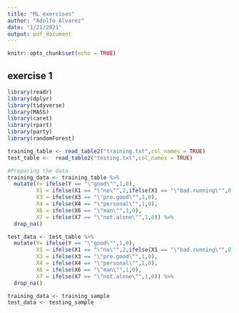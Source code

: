 ```yaml
---
title: "ML exercises"
author: "Adolfo Alvarez"
date: "1/21/2021"
output: pdf_document
---
```


```r
knitr::opts_chunk$set(echo = TRUE)
```

## exercise 1

```r
library(readr)
library(dplyr)
library(tidyverse)
library(MASS)
library(caret)
library(rpart)
library(party)
library(randomForest)

training_table <- read_table2("training.txt",col_names = TRUE)
test_table <-  read_table2("testing.txt",col_names = TRUE)

#Preparing the data
training_data <- training_table %>% 
  mutate(Y= ifelse(Y == "\"good\"",1,0),
         X1 = ifelse(X1 == "\"no\"",2,ifelse(X1 == "\"bad.running\"",0,1)),
         X3 = ifelse(X3 == "\"pre.good\"",1,0),
         X4 = ifelse(X4 == "\"personal\"",1,0),
         X6 = ifelse(X6 == "\"man\"",1,0),
         X7 = ifelse(X7 == "\"not.alone\"",1,0)) %>%
  drop_na()

test_data <- test_table %>% 
  mutate(Y= ifelse(Y == "\"good\"",1,0),
         X1 = ifelse(X1 == "\"no\"",2,ifelse(X1 == "\"bad.running\"",0,1)),
         X3 = ifelse(X3 == "\"pre.good\"",1,0),
         X4 = ifelse(X4 == "\"personal\"",1,0),
         X6 = ifelse(X6 == "\"man\"",1,0),
         X7 = ifelse(X7 == "\"not.alone\"",1,0)) %>%
  drop_na()

training_data <- training_sample
test_data <- testing_sample

```
